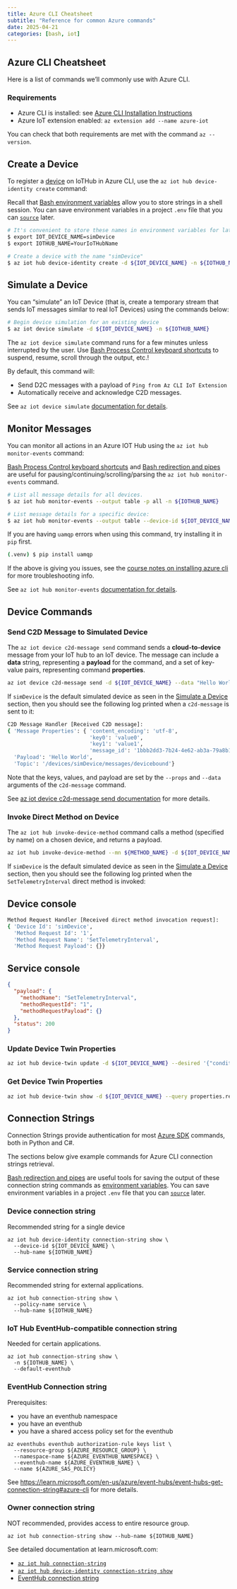 ```yaml
---
title: Azure CLI Cheatsheet
subtitle: "Reference for common Azure commands"
date: 2025-04-21
categories: [bash, iot]
---
```


## Azure CLI Cheatsheet

Here is a list of commands we'll commonly use with Azure CLI.

### Requirements

- Azure CLI is installed: see [Azure CLI Installation Instructions](/notes/azure-features/#azure-cli)
- Azure IoT extension enabled: `az extension add --name azure-iot`

You can check that both requirements are met with the command `az --version`.

## Create a Device

To register a [device](https://learn.microsoft.com/en-us/azure/iot/iot-glossary?toc=%2Fazure%2Fiot-hub%2Ftoc.json&bc=%2Fazure%2Fiot-hub%2Fbreadcrumb%2Ftoc.json#device)
on IoTHub in Azure CLI, use the `az iot hub device-identity create` command:

::: {.callout-note .column-margin}
Recall that [Bash environment variables](/notes/bash-scripting/#environment-variables) allow you to store strings in a shell session.
You can save environment variables in a project `.env` file that you can [`source`](/notes/bash-scripting#code-reuse) later.
:::

```bash
# It's convenient to store these names in environment variables for later re-use
$ export IOT_DEVICE_NAME=simDevice
$ export IOTHUB_NAME=YourIoTHubName

# Create a device with the name "simDevice"
$ az iot hub device-identity create -d ${IOT_DEVICE_NAME} -n ${IOTHUB_NAME}
```

## Simulate a Device

You can "simulate" an IoT Device (that is, create a temporary stream that sends IoT messages similar to real IoT Devices)
using the commands below:

```bash
# Begin device simulation for an existing device
$ az iot device simulate -d ${IOT_DEVICE_NAME} -n ${IOTHUB_NAME}
```

::: {.callout-note .column-margin}
The `az iot device simulate` command runs for a few minutes unless interrupted by the user.
Use [Bash Process Control keyboard shortcuts](/notes/bash-essentials/#process-control)
to suspend, resume, scroll through the output, etc.!
:::

By default, this command will:

- Send D2C messages with a payload of `Ping from Az CLI IoT Extension`
- Automatically receive and acknowledge C2D messages.

See `az iot device simulate`
[documentation for details](https://learn.microsoft.com/en-us/cli/azure/iot/device?view=azure-cli-latest#az-iot-device-simulate).

## Monitor Messages

You can monitor all actions in an Azure IOT Hub using the `az iot hub monitor-events` command:

::: {.callout-note .column-margin}
[Bash Process Control keyboard shortcuts](/notes/bash-essentials/#process-control)
and [Bash redirection and pipes](/notes/bash-essentials/#redirection-and-pipes) are useful for
pausing/continuing/scrolling/parsing the `az iot hub monitor-events` command.
:::

```bash
# List all message details for all devices.
$ az iot hub monitor-events --output table -p all -n ${IOTHUB_NAME}

# List message details for a specific device:
$ az iot hub monitor-events --output table --device-id ${IOT_DEVICE_NAME} --hub-name ${IOTHUB_NAME}
```

::: {.callout-warning}
If you are having `uamqp` errors when using this command, try installing it in `pip` first.
```bash
(.venv) $ pip install uamqp
```

If the above is giving you issues, see the [course notes on installing azure cli](/notes/azure-features#azure-cli)
for more troubleshooting info.
:::

See `az iot hub monitor-events`
[documentation for details](https://learn.microsoft.com/en-us/cli/azure/iot/device?view=azure-cli-latest#az-iot-hub-monitor-events).

## Device Commands

### Send C2D Message to Simulated Device

The `az iot device c2d-message send` command sends a **cloud-to-device** message from your IoT hub to an IoT device.
The message can include a **data** string, representing a **payload** for the command, and a set of key-value pairs, representing command **properties**.

```bash
az iot device c2d-message send -d ${IOT_DEVICE_NAME} --data "Hello World" --props "key0=value0;key1=value1" -n ${IOTHUB_NAME}
```

If `simDevice` is the default simulated device as seen in the [Simulate a Device](#simulate-a-device) section,
then you should see the following log printed when a `c2d-message` is sent to it:

```bash
C2D Message Handler [Received C2D message]:
{ 'Message Properties': { 'content_encoding': 'utf-8',
                          'key0': 'value0',
                          'key1': 'value1',
                          'message_id': '1bbb2dd3-7b24-4e62-ab3a-79a8b13cb1fe'},
  'Payload': 'Hello World',
  'Topic': '/devices/simDevice/messages/devicebound'}
```

Note that the keys, values, and payload are set by the `--props` and `--data` arguments of the `c2d-message` command.

See [az iot device c2d-message send documentation](https://learn.microsoft.com/en-us/cli/azure/iot/device/c2d-message?view=azure-cli-latest#az-iot-device-c2d-message-send)
for more details.

### Invoke Direct Method on Device

The `az iot hub invoke-device-method` command calls a method (specified by name) on a chosen device, and returns a payload.

```bash
az iot hub invoke-device-method --mn ${METHOD_NAME} -d ${IOT_DEVICE_NAME} -n ${IOTHUB_NAME}
```

If `simDevice` is the default simulated device as seen in the [Simulate a Device](#simulate-a-device) section,
then you should see the following log printed when the `SetTelemetryInterval` direct method is invoked:

::: {.panel-tabset}

## Device console

```bash
Method Request Handler [Received direct method invocation request]:
{ 'Device Id': 'simDevice',
  'Method Request Id': '1',
  'Method Request Name': 'SetTelemetryInterval',
  'Method Request Payload': {}}
```

## Service console

```json
{
  "payload": {
    "methodName": "SetTelemetryInterval",
    "methodRequestId": "1",
    "methodRequestPayload": {}
  },
  "status": 200
}
```

:::

### Update Device Twin Properties

```bash
az iot hub device-twin update -d ${IOT_DEVICE_NAME} --desired '{"conditions":{"temperature":{"warning":98, "critical":107}}}' -n ${IOTHUB_NAME}
```

### Get Device Twin Properties

```bash
az iot hub device-twin show -d ${IOT_DEVICE_NAME} --query properties.reported -n ${IOTHUB_NAME}
```

## Connection Strings

Connection Strings provide authentication for most [Azure SDK](/notes/azure-sdks) commands, both in Python and C#.

The sections below give example commands for Azure CLI connection strings retrieval.

::: {.callout-note .column-margin}
[Bash redirection and pipes](/notes/bash-essentials/#redirection-and-pipes) are useful
tools for saving the output of these connection string commands as [environment variables](/notes/bash-scripting/#environment-variables).
You can save environment variables in a project `.env` file that you can [`source`](/notes/bash-scripting#code-reuse) later.
:::

### Device connection string

Recommended string for a single device

```shell
az iot hub device-identity connection-string show \
  --device-id ${IOT_DEVICE_NAME} \
  --hub-name ${IOTHUB_NAME}
```

### Service connection string

Recommended string for external applications.

```shell
az iot hub connection-string show \
  --policy-name service \
  --hub-name ${IOTHUB_NAME}
```

### IoT Hub EventHub-compatible connection string

Needed for certain applications.

```shell
az iot hub connection-string show \
  -n ${IOTHUB_NAME} \
  --default-eventhub
```

### EventHub Connection string

Prerequisites:

- you have an eventhub namespace
- you have an eventhub
- you have a shared access policy set for the eventhub

```shell
az eventhubs eventhub authorization-rule keys list \
  --resource-group ${AZURE_RESOURCE_GROUP} \
  --namespace-name ${AZURE_EVENTHUB_NAMESPACE} \
  --eventhub-name ${AZURE_EVENTHUB_NAME} \
  --name ${AZURE_SAS_POLICY}
```

See <https://learn.microsoft.com/en-us/azure/event-hubs/event-hubs-get-connection-string#azure-cli> for more details.

### Owner connection string

NOT recommended, provides access to entire resource group.

```shell
az iot hub connection-string show --hub-name ${IOTHUB_NAME}
```

See detailed documentation at learn.microsoft.com:

- [`az iot hub connection-string`](https://learn.microsoft.com/en-us/cli/azure/iot/hub/connection-string?view=azure-cli-latest)
- [`az iot hub device-identity connection-string show`](https://learn.microsoft.com/en-us/cli/azure/iot/hub/device-identity/connection-string?view=azure-cli-latest#az-iot-hub-device-identity-connection-string-show)
- [EventHub connection string](https://learn.microsoft.com/en-us/azure/event-hubs/event-hubs-get-connection-string#azure-cli)
